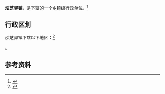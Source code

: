 {{中国乡级行政区|14/08/02/103/000}}

'''泓芝驿镇'''，是{{PRC admin/fullname|14/08/02/103/000|3}}下辖的一个[[乡镇|乡镇]]级行政单位。<ref>{{PRC admin/ref sgc|{{PRC admin/parent|14/08/02/103/000}}}}</ref>

== 行政区划 ==

泓芝驿镇下辖以下地区：<ref>{{PRC admin/ref sgc|14/08/02/103/000}}</ref>

{{PRC admin/children|14/08/02/103/000}}。

== 参考资料 ==

{{reflist}}

{{行政区划小作品}}
{{PRC admin/navcat|14/08/02/103/000}}